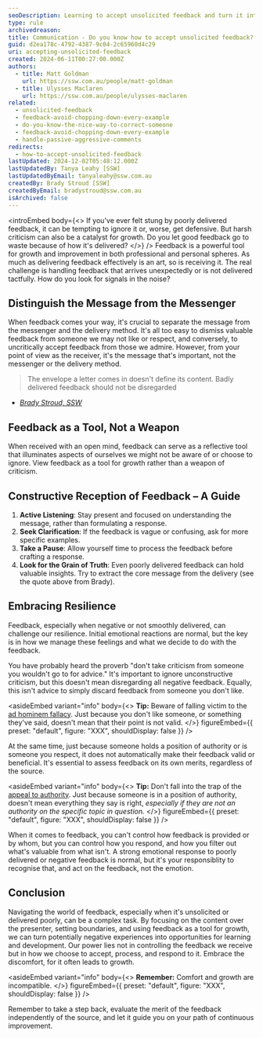 ```yaml
---
seoDescription: Learning to accept unsolicited feedback and turn it into a growth opportunity requires distinguishing between the message and messenger, viewing feedback as a tool, not a weapon, and embracing resilience
type: rule
archivedreason:
title: Communication - Do you know how to accept unsolicited feedback?
guid: d2ea178c-4792-4387-9c04-2c65960d4c29
uri: accepting-unsolicited-feedback
created: 2024-06-11T00:27:00.000Z
authors:
  - title: Matt Goldman
    url: https://ssw.com.au/people/matt-goldman
  - title: Ulysses Maclaren
    url: https://ssw.com.au/people/ulysses-maclaren
related:
  - unsolicited-feedback
  - feedback-avoid-chopping-down-every-example
  - do-you-know-the-nice-way-to-correct-someone
  - feedback-avoid-chopping-down-every-example
  - handle-passive-aggressive-comments
redirects:
  - how-to-accept-unsolicited-feedback
lastUpdated: 2024-12-02T05:48:12.000Z
lastUpdatedBy: Tanya Leahy [SSW]
lastUpdatedByEmail: tanyaleahy@ssw.com.au
createdBy: Brady Stroud [SSW]
createdByEmail: bradystroud@ssw.com.au
isArchived: false
---
```


<introEmbed
  body={<>
If you've ever felt stung by poorly delivered feedback, it can be tempting to ignore it or, worse, get defensive. But harsh criticism can also be a catalyst for growth. Do you let good feedback go to waste because of how it's delivered?
  </>}
/>
Feedback is a powerful tool for growth and improvement in both professional and personal spheres. As much as delivering feedback effectively is an art, so is receiving it. The real challenge is handling feedback that arrives unexpectedly or is not delivered tactfully. How do you look for signals in the noise?

## Distinguish the Message from the Messenger

When feedback comes your way, it's crucial to separate the message from the messenger and the delivery method. It's all too easy to dismiss valuable feedback from someone we may not like or respect, and conversely, to uncritically accept feedback from those we admire. However, from your point of view as the receiver, it's the message that's important, not the messenger or the delivery method.

> The envelope a letter comes in doesn't define its content.
> Badly delivered feedback should not be disregarded

* _[Brady Stroud, SSW](https://www.ssw.com.au/people/brady-stroud/)_

## Feedback as a Tool, Not a Weapon

When received with an open mind, feedback can serve as a reflective tool that illuminates aspects of ourselves we might not be aware of or choose to ignore. View feedback as a tool for growth rather than a weapon of criticism.

## Constructive Reception of Feedback – A Guide

1. **Active Listening**: Stay present and focused on understanding the message, rather than formulating a response.
1. **Seek Clarification**: If the feedback is vague or confusing, ask for more specific examples.
1. **Take a Pause**: Allow yourself time to process the feedback before crafting a response.
1. **Look for the Grain of Truth**: Even poorly delivered feedback can hold valuable insights. Try to extract the core message from the delivery (see the quote above from Brady).

## Embracing Resilience

Feedback, especially when negative or not smoothly delivered, can challenge our resilience. Initial emotional reactions are normal, but the key is in how we manage these feelings and what we decide to do with the feedback.

You have probably heard the proverb "don't take criticism from someone you wouldn't go to for advice." It's important to ignore unconstructive criticism, but this doesn't mean disregarding all negative feedback. Equally, this isn't advice to simply discard feedback from someone you don't like.

<asideEmbed
  variant="info"
  body={<>
    **Tip:** Beware of falling victim to the [ad hominem fallacy](https://youtu.be/UFwU8pYX864). Just because you don't like someone, or something they've said, doesn't mean that their point is not valid.
  </>}
  figureEmbed={{
    preset: "default",
    figure: "XXX",
    shouldDisplay: false
  }}
/>

At the same time, just because someone holds a position of authority or is someone you respect, it does not automatically make their feedback valid or beneficial. It's essential to assess feedback on its own merits, regardless of the source.

<asideEmbed
  variant="info"
  body={<>
    **Tip:** Don't fall into the trap of the [appeal to authority](https://youtu.be/TsBtrVrFYpI). Just because someone is in a position of authority, doesn't mean everything they say is right, _especially if they are not an authority on the specific topic in question._
  </>}
  figureEmbed={{
    preset: "default",
    figure: "XXX",
    shouldDisplay: false
  }}
/>

When it comes to feedback, you can't control how feedback is provided or by whom, but you can control how you respond, and how you filter out what's valuable from what isn't. A strong emotional response to poorly delivered or negative feedback is normal, but it's your responsiblity to recognise that, and act on the feedback, not the emotion.

## Conclusion

Navigating the world of feedback, especially when it's unsolicited or delivered poorly, can be a complex task. By focusing on the content over the presenter, setting boundaries, and using feedback as a tool for growth, we can turn potentially negative experiences into opportunities for learning and development. Our power lies not in controlling the feedback we receive but in how we choose to accept, process, and respond to it. Embrace the discomfort, for it often leads to growth.

<asideEmbed
  variant="info"
  body={<>
    **Remember:** Comfort and growth are incompatible.
  </>}
  figureEmbed={{
    preset: "default",
    figure: "XXX",
    shouldDisplay: false
  }}
/>

Remember to take a step back, evaluate the merit of the feedback independently of the source, and let it guide you on your path of continuous improvement.
